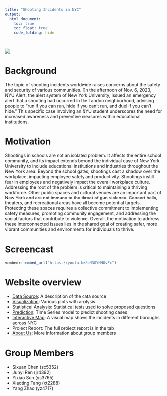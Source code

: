 ```yaml
---
title: "Shooting Incidents in NYC"
output: 
  html_document:
    toc: true
    toc_float: true
    code_folding: hide

---
```


![](images/gun control.jpeg)

# Background
  The topic of shooting incidents worldwide raises concerns about the safety and security of various communities. On the afternoon of Nov. 6, 2023, NYU Alert, the alert system of New York University, issued an emergency alert that a shooting had occurred in the Tandon neighborhood, advising people to “run if you can run, hide if you can’t run, and duel if you can’t hide.” This specific case involving an NYU student underscores the need for increased awareness and preventive measures within educational institutions. 


# Motivation
  Shootings in schools are not an isolated problem. It affects the entire school community, and its impact extends beyond the individual case of New York University to include educational institutions and industries throughout the New York area. Beyond the school gates, shootings cast a shadow over the workplace, impacting employee safety and productivity. Shootings instill fear in employees and negatively impact the overall workplace culture. Addressing the root of the problem is critical to maintaining a thriving workforce. Other public spaces and cultural venues are an important part of New York and are not immune to the threat of gun violence. Concert halls, theaters, and recreational areas have all become potential targets. Protecting these spaces requires a collective commitment to implementing safety measures, promoting community engagement, and addressing the social factors that contribute to violence. Overall, the motivation to address these interconnected issues lies in the shared goal of creating safer, more vibrant communities and environments for individuals to thrive.
  
  
# Screencast

```r
vembedr::embed_url("https://youtu.be/cN3OYNHOvFc")
```

# Website overview

- [Data Source](data_source.html): A description of the data source
- [Visualization](visualization.html): Various plots with analysis
- [Statistical Analysis](stat_analyses.html): Statistical tests used to solve proposed questions
- [Prediction](prediction.html): Time Series model to predict shooting cases
- [Interactive Map](https://31s4qg-yixiao-sun.shinyapps.io/shiny/): A visual map shows the incidents in different boroughs across NYC
- [Project Report](project_report.html): The full project report is in the tab
- [About Us](about_us.html): More information about group members


# Group Members
- Sixuan Chen (sc5352)
- Junyi Ren (jr4392)
- Yixiao Sun (ys3765)
- Xiaoting Tang (xt2288)
- Yang Zhao (yz4717)




